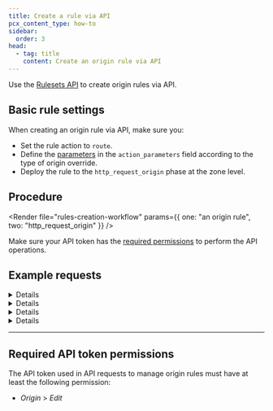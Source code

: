 ```yaml
---
title: Create a rule via API
pcx_content_type: how-to
sidebar:
  order: 3
head:
  - tag: title
    content: Create an origin rule via API
---
```



Use the [Rulesets API](/ruleset-engine/rulesets-api/) to create origin rules via API.

## Basic rule settings

When creating an origin rule via API, make sure you:

- Set the rule action to `route`.
- Define the [parameters](/rules/origin-rules/parameters/) in the `action_parameters` field according to the type of origin override.
- Deploy the rule to the `http_request_origin` phase at the zone level.

## Procedure

<Render
	file="rules-creation-workflow"
	params={{ one: "an origin rule", two: "http_request_origin" }}
/>

Make sure your API token has the [required permissions](#required-api-token-permissions) to perform the API operations.

## Example requests

<Details header="Example: Add a rule that overrides the HTTP `Host` header">

The following example sets the rules of an existing phase ruleset (`{ruleset_id}`) to a single origin rule — overriding the HTTP `Host` header — using the [Update a zone ruleset](/api/operations/updateZoneRuleset) operation. The response will contain the complete definition of the ruleset you updated.

```bash
curl --request PUT \
https://api.cloudflare.com/client/v4/zones/{zone_id}/rulesets/{ruleset_id} \
--header "Authorization: Bearer <API_TOKEN>" \
--header "Content-Type: application/json" \
--data '{
  "rules": [
    {
      "expression": "http.request.uri.query contains \"/eu/\"",
      "description": "My first origin rule",
      "action": "route",
      "action_parameters": {
        "host_header": "eu_server.example.net"
      }
    }
  ]
}'
```

```json output
{
	"result": {
		"id": "<RULESET_ID>",
		"name": "Origin Rules ruleset",
		"description": "Zone-level ruleset that will execute origin rules.",
		"kind": "zone",
		"version": "2",
		"rules": [
			{
				"id": "<RULE_ID>",
				"version": "1",
				"action": "route",
				"action_parameters": {
					"host_header": "eu_server.example.net"
				},
				"expression": "http.request.uri.query contains \"/eu/\"",
				"description": "My first origin rule",
				"last_updated": "2022-06-02T14:42:04.219025Z",
				"ref": "<RULE_REF>"
			}
		],
		"last_updated": "2022-06-02T14:42:04.219025Z",
		"phase": "http_request_origin"
	},
	"success": true,
	"errors": [],
	"messages": []
}
```

</Details>

<Details header="Example: Add a rule that overrides the SNI value of incoming requests">

The following example sets the rules of an existing phase ruleset (`{ruleset_id}`) to a single origin rule — overriding the SNI value of incoming requests addressed at `admin.example.com` — using the [Update a zone ruleset](/api/operations/updateZoneRuleset) operation.

```bash
curl --request PUT \
https://api.cloudflare.com/client/v4/zones/{zone_id}/rulesets/{ruleset_id} \
--header "Authorization: Bearer <API_TOKEN>" \
--header "Content-Type: application/json" \
--data '{
  "rules": [
    {
      "expression": "http.host eq \"admin.example.com\"",
      "description": "SNI Override for the admin area",
      "action": "route",
      "action_parameters": {
        "sni": {
          "value": "sni.example.com"
        }
      }
    }
  ]
}'
```

</Details>

<Details header="Example: Add a rule that overrides the resolved DNS record and the `Host` header of incoming requests">

The following example sets the rules of an existing phase ruleset (`{ruleset_id}`) to a single origin rule — overriding the resolved DNS record and the `Host` header of incoming requests — using the [Update a zone ruleset](/api/operations/updateZoneRuleset) operation. The response will contain the complete definition of the ruleset you updated.

```bash
curl --request PUT \
https://api.cloudflare.com/client/v4/zones/{zone_id}/rulesets/{ruleset_id} \
--header "Authorization: Bearer <API_TOKEN>" \
--header "Content-Type: application/json" \
--data '{
  "rules": [
    {
      "expression": "starts_with(http.request.uri.path, \"/hr-app/\")",
      "description": "Origin rule for the company HR application",
      "action": "route",
      "action_parameters": {
        "host_header": "hr-server.example.com",
        "origin": {
          "host": "hr-server.example.com"
        }
      }
    }
  ]
}'
```

```json output
{
	"result": {
		"id": "<RULESET_ID>",
		"name": "Origin Rules ruleset",
		"description": "Zone-level ruleset that will execute origin rules.",
		"kind": "zone",
		"version": "2",
		"rules": [
			{
				"id": "<RULE_ID>",
				"version": "1",
				"action": "route",
				"action_parameters": {
					"host_header": "hr-server.example.com",
					"origin": {
						"host": "hr-server.example.com"
					}
				},
				"expression": "starts_with(http.request.uri.path, \"/hr-app/\")",
				"description": "Origin rule for the company HR application",
				"last_updated": "2022-06-03T14:42:04.219025Z",
				"ref": "<RULE_REF>"
			}
		],
		"last_updated": "2022-06-03T14:42:04.219025Z",
		"phase": "http_request_origin"
	},
	"success": true,
	"errors": [],
	"messages": []
}
```

</Details>

<Details header="Example: Add a rule that overrides the port of incoming requests">

The following example sets the rules of an existing phase ruleset (`{ruleset_id}`) to a single origin rule — overriding the port of incoming requests — using the [Update a zone ruleset](/api/operations/updateZoneRuleset) operation. The response will contain the complete definition of the ruleset you updated.

```bash
curl --request PUT \
https://api.cloudflare.com/client/v4/zones/{zone_id}/rulesets/{ruleset_id} \
--header "Authorization: Bearer <API_TOKEN>" \
--header "Content-Type: application/json" \
--data '{
  "rules": [
    {
      "expression": "starts_with(http.request.uri.path, \"/team/calendar/\")",
      "description": "Origin rule for the team calendar application",
      "action": "route",
      "action_parameters": {
        "origin": {
          "port": 9000
        }
      }
    }
  ]
}'
```

```json output
{
	"result": {
		"id": "<RULESET_ID>",
		"name": "Origin Rules ruleset",
		"description": "Zone-level ruleset that will execute origin rules.",
		"kind": "zone",
		"version": "2",
		"rules": [
			{
				"id": "<RULE_ID>",
				"version": "1",
				"action": "route",
				"action_parameters": {
					"origin": {
						"port": 9000
					}
				},
				"expression": "starts_with(http.request.uri.path, \"/team/calendar/\")",
				"description": "Origin rule for the team calendar application",
				"last_updated": "2022-06-03T14:42:04.219025Z",
				"ref": "<RULE_REF>"
			}
		],
		"last_updated": "2022-06-03T14:42:04.219025Z",
		"phase": "http_request_origin"
	},
	"success": true,
	"errors": [],
	"messages": []
}
```

</Details>

---

## Required API token permissions

The API token used in API requests to manage origin rules must have at least the following permission:

- _Origin_ > _Edit_
